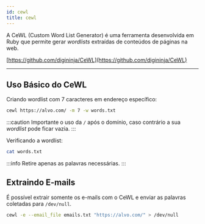 ```yaml
---
id: cewl
title: cewl
---
```


A CeWL (Custom Word List Generator) é uma ferramenta desenvolvida em Ruby que
permite gerar *wordlists* extraídas de conteúdos de páginas na web.

[https://github.com/digininja/CeWL](https://github.com/digininja/CeWL)

---

## Uso Básico do CeWL

Criando wordlist com 7 caracteres em endereço específico:

```bash
cewl https://alvo.com/ -m 7 -w words.txt
```

:::caution
Importante o uso da `/` após o domínio, caso contrário a sua *wordlist* pode
ficar vazia.
:::

Verificando a wordlist:

```bash
cat words.txt
```

:::info
Retire apenas as palavras necessárias.
:::

## Extraindo E-mails

É possível extrair somente os e-mails com o CeWL e enviar as palavras coletadas
para `/dev/null`.

```bash
cewl -e --email_file emails.txt "https://alvo.com/" > /dev/null
```
